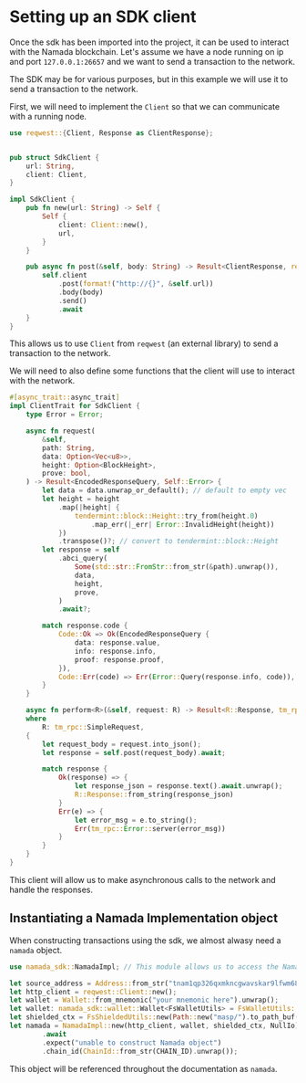 # Setting up an SDK client

Once the sdk has been imported into the project, it can be used to interact with the Namada blockchain.
Let's assume we have a node running on ip and port `127.0.0.1:26657` and we want to send a transaction to the network.

The SDK may be for various purposes, but in this example we will use it to send a transaction to the network.

First, we will need to implement the `Client` so that we can communicate with a running node.

```rust
use reqwest::{Client, Response as ClientResponse};


pub struct SdkClient {
    url: String,
    client: Client,
}

impl SdkClient {
    pub fn new(url: String) -> Self {
        Self {
            client: Client::new(),
            url,
        }
    }

    pub async fn post(&self, body: String) -> Result<ClientResponse, reqwest::Error> {
        self.client
            .post(format!("http://{}", &self.url))
            .body(body)
            .send()
            .await
    }
}
```

This allows us to use `Client` from `reqwest` (an external library) to send a transaction to the network.

We will need to also define some functions that the client will use to interact with the network.

```rust
#[async_trait::async_trait]
impl ClientTrait for SdkClient {
    type Error = Error;

    async fn request(
        &self,
        path: String,
        data: Option<Vec<u8>>,
        height: Option<BlockHeight>,
        prove: bool,
    ) -> Result<EncodedResponseQuery, Self::Error> {
        let data = data.unwrap_or_default(); // default to empty vec
        let height = height
            .map(|height| {
                tendermint::block::Height::try_from(height.0)
                    .map_err(|_err| Error::InvalidHeight(height))
            })
            .transpose()?; // convert to tendermint::block::Height
        let response = self
            .abci_query(
                Some(std::str::FromStr::from_str(&path).unwrap()),
                data,
                height,
                prove,
            )
            .await?;

        match response.code {
            Code::Ok => Ok(EncodedResponseQuery {
                data: response.value,
                info: response.info,
                proof: response.proof,
            }),
            Code::Err(code) => Err(Error::Query(response.info, code)),
        }
    }

    async fn perform<R>(&self, request: R) -> Result<R::Response, tm_rpc::Error>
    where
        R: tm_rpc::SimpleRequest,
    {
        let request_body = request.into_json();
        let response = self.post(request_body).await;

        match response {
            Ok(response) => {
                let response_json = response.text().await.unwrap();
                R::Response::from_string(response_json)
            }
            Err(e) => {
                let error_msg = e.to_string();
                Err(tm_rpc::Error::server(error_msg))
            }
        }
    }
}
```

This client will allow us to make asynchronous calls to the network and handle the responses.

## Instantiating a Namada Implementation object

When constructing transactions using the sdk, we almost alwasy need a `namada` object. 

```rust
use namada_sdk::NamadaImpl; // This module allows us to access the NamadaImpl struct, which is needed for most transactions

let source_address = Address::from_str("tnam1qp326qxmkncgwavskar9lfwm68x04vu8sg80crm4").unwrap();
let http_client = reqwest::Client::new();
let wallet = Wallet::from_mnemonic("your mnemonic here").unwrap();
let wallet: namada_sdk::wallet::Wallet<FsWalletUtils> = FsWalletUtils::new(PathBuf::from("wallet.toml"));
let shielded_ctx = FsShieldedUtils::new(Path::new("masp/").to_path_buf());
let namada = NamadaImpl::new(http_client, wallet, shielded_ctx, NullIo)
        .await
        .expect("unable to construct Namada object")
        .chain_id(ChainId::from_str(CHAIN_ID).unwrap());
```

This object will be referenced throughout the documentation as `namada`.
